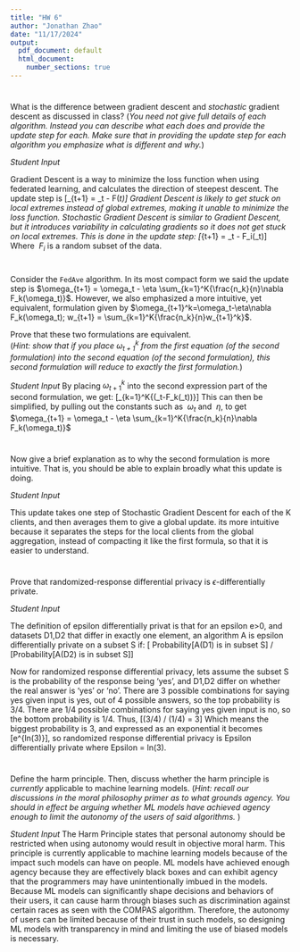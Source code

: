 ```yaml
---
title: "HW 6"
author: "Jonathan Zhao"
date: "11/17/2024"
output:
  pdf_document: default
  html_document:
    number_sections: true
---
```


#
What is the difference between gradient descent and *stochastic* gradient descent as discussed in class?  (*You need not give full details of each algorithm.  Instead you can describe what each does and provide the update step for each.  Make sure that in providing the update step for each algorithm you emphasize what is different and why.*)

*Student Input*

Gradient Descent is a way to minimize the loss function when using federated learning, and calculates the direction of steepest descent. The update step is \[\theta_{t+1} = \theta_t - \alpha \nabla F(\theta_t)\] Gradient Descent is likely to get stuck on local extremes instead of global extremes, making it unable to minimize the loss function. Stochastic Gradient Descent is similar to Gradient Descent, but it introduces variability in calculating gradients so it does not get stuck on local extremes. This is done in the  update step: \[\theta_{t+1} = \theta_t - \alpha \nabla F_i(\theta_t)\] Where $\ F_i$ is a random subset of the data.



#
Consider the `FedAve` algorithm.  In its most compact form we said the update step is $\omega_{t+1} = \omega_t - \eta \sum_{k=1}^K{\frac{n_k}{n}\nabla F_k(\omega_t)}$.  However, we also emphasized a more intuitive, yet equivalent, formulation given by $\omega_{t+1}^k=\omega_t-\eta\nabla F_k(\omega_t); w_{t+1} = \sum_{k=1}^K{\frac{n_k}{n}w_{t+1}^k}$.  

Prove that these two formulations are equivalent.  
(*Hint: show that if you place $\omega_{t+1}^k$ from the first equation (of the second formulation) into the second equation (of the second formulation), this second formulation will reduce to exactly the first formulation.*) 

*Student Input*
By placing $\omega_{t+1}^k$ into the second expression part of the second formulation, we get: \[\sum_{k=1}^K{\frac{n_k}{n}(\omega_t-\eta\nabla F_k(\omega_t))}\] This can then be simplified, by pulling out the constants such as $\ \omega_t$ and $\ \eta$, to get $\omega_{t+1} = \omega_t - \eta \sum_{k=1}^K{\frac{n_k}{n}\nabla F_k(\omega_t)}$



#
Now give a brief explanation as to why the second formulation is more intuitive.  That is, you should be able to explain broadly what this update is doing.  

*Student Input*

This update takes one step of Stochastic Gradient Descent for each of the K clients, and then averages them to give a global update. its more intuitive because it separates the steps for the local clients from the global aggregation, instead of compacting it like the first formula, so that it is easier to understand.


# 
Prove that randomized-response differential privacy is $\epsilon$-differentially private.  

*Student Input*

The definition of epsilon differentially privat is that for an epsilon e>0, and datasets D1,D2 that differ in exactly one element, an algorithm A is epsilon differentially private on a subset S if:
\[ Probability[A(D1) is in subset S] / [Probability[A(D2) is in subset S]\]

Now for randomized response differential privacy, lets assume the subset S is the probability of the response being 'yes', and D1,D2 differ on whether the real answer is 'yes' or 'no'. There are 3 possible combinations for saying yes given input is yes, out of 4 possible answers, so the top probability is 3/4. There are 1/4 possible combinations for saying yes given input is no, so the bottom probability is 1/4. Thus, \[(3/4) / (1/4) = 3\] Which means the biggest probability is 3, and expressed as an exponential it becomes  \[e^{ln(3)}\], so randomized response differential privacy is Epsilon differentially private where Epsilon = ln(3).


# 
Define the harm principle.  Then, discuss whether the harm principle is *currently* applicable to machine learning models.  (*Hint: recall our discussions in the moral philosophy primer as to what grounds agency.  You should in effect be arguing whether ML models have achieved agency enough to limit the autonomy of the users of said algorithms.* )

*Student Input*
The Harm Principle states that personal autonomy should be restricted when using autonomy would result in objective moral harm. This principle is currently applicable to machine learning models because of the impact such models can have on people. ML models have achieved enough agency because they are effectively black boxes and can exhibit agency that the programmers may have unintentionally imbued in the models. Because ML models can significantly shape decisions and behaviors of their users, it can cause harm through biases such as discrimination against certain races as seen with the COMPAS algorithm. Therefore, the autonomy of users can be limited because of their trust in such models, so designing ML models with transparency in mind and limiting the use of biased models is necessary.

